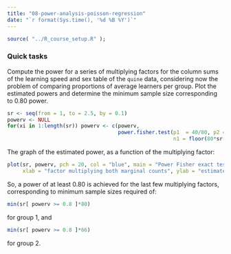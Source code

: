 ```yaml
---
title: "08-power-analysis-poisson-regression"
date: "`r format(Sys.time(), '%d %B %Y')`"
---
```


```r
source( "../R_course_setup.R" );
```


### Quick tasks

Compute the power for a series of multiplying factors for the column sums of the learning speed and sex table of the `quine` data, considering now the problem of comparing proportions of average learners per group. Plot the estimated powers and determine the minimum sample size corresponding to 0.80 power.

```r
sr <- seq(from = 1, to = 2.5, by = 0.1)
powerv <- NULL
for(xi in 1:length(sr)) powerv <- c(powerv, 
                                    power.fisher.test(p1  = 40/80, p2 = 23/66, 
                                                      n1 = floor(80*sr[xi]), n2 = floor(66*sr[xi])))

```

The graph of the estimated power, as a function of the multiplying factor:

```r
plot(sr, powerv, pch = 20, col = "blue", main = "Power Fisher exact test", 
     xlab = "factor multiplying both marginal counts", ylab = "estimated power")
```

So, a power of at least 0.80 is achieved for the last few multiplying factors, corresponding to minimum sample sizes required of:

```r
min(sr[ powerv >= 0.8 ]*80)
```

for group 1, and 

```r
min(sr[ powerv >= 0.8 ]*66)
```

for group 2.